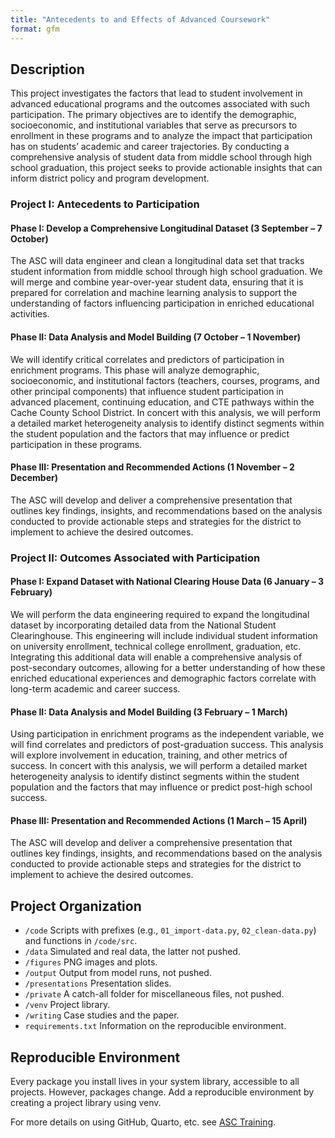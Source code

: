 ```yaml
---
title: "Antecedents to and Effects of Advanced Coursework"
format: gfm
---
```


## Description

This project investigates the factors that lead to student involvement in advanced educational programs and the outcomes associated with such participation. The primary objectives are to identify the demographic, socioeconomic, and institutional variables that serve as precursors to enrollment in these programs and to analyze the impact that participation has on students’ academic and career trajectories. By conducting a comprehensive analysis of student data from middle school through high school graduation, this project seeks to provide actionable insights that can inform district policy and program development.

### Project I: Antecedents to Participation

#### Phase I: Develop a Comprehensive Longitudinal Dataset (3 September – 7 October)

The ASC will data engineer and clean a longitudinal data set that tracks student information from middle school through high school graduation. We will merge and combine year-over-year student data, ensuring that it is prepared for correlation and machine learning analysis to support the understanding of factors influencing participation in enriched educational activities.

#### Phase II: Data Analysis and Model Building (7 October – 1 November)

We will identify critical correlates and predictors of participation in enrichment programs. This phase will analyze demographic, socioeconomic, and institutional factors (teachers, courses, programs, and other principal components) that influence student participation in advanced placement, continuing education, and CTE pathways within the Cache County School District. In concert with this analysis, we will perform a detailed market heterogeneity analysis to identify distinct segments within the student population and the factors that may influence or predict participation in these programs.

#### Phase III: Presentation and Recommended Actions (1 November – 2 December)

The ASC will develop and deliver a comprehensive presentation that outlines key findings, insights, and recommendations based on the analysis conducted to provide actionable steps and strategies for the district to implement to achieve the desired outcomes.

### Project II: Outcomes Associated with Participation

#### Phase I: Expand Dataset with National Clearing House Data (6 January – 3 February)

We will perform the data engineering required to expand the longitudinal dataset by incorporating detailed data from the National Student Clearinghouse. This engineering will include individual student information on university enrollment, technical college enrollment, graduation, etc. Integrating this additional data will enable a comprehensive analysis of post-secondary outcomes, allowing for a better understanding of how these enriched educational experiences and demographic factors correlate with long-term academic and career success.

#### Phase II: Data Analysis and Model Building (3 February – 1 March)

Using participation in enrichment programs as the independent variable, we will find correlates and predictors of post-graduation success. This analysis will explore involvement in education, training, and other metrics of success. In concert with this analysis, we will perform a detailed market heterogeneity analysis to identify distinct segments within the student population and the factors that may influence or predict post-high school success.

#### Phase III: Presentation and Recommended Actions (1 March – 15 April)

The ASC will develop and deliver a comprehensive presentation that outlines key findings, insights, and recommendations based on the analysis conducted to provide actionable steps and strategies for the district to implement to achieve the desired outcomes.

## Project Organization

- `/code` Scripts with prefixes (e.g., `01_import-data.py`, `02_clean-data.py`) and functions in `/code/src`.
- `/data` Simulated and real data, the latter not pushed.
- `/figures` PNG images and plots.
- `/output` Output from model runs, not pushed.
- `/presentations` Presentation slides.
- `/private` A catch-all folder for miscellaneous files, not pushed.
- `/venv` Project library.
- `/writing` Case studies and the paper.
- `requirements.txt` Information on the reproducible environment.

## Reproducible Environment

Every package you install lives in your system library, accessible to all projects. However, packages change. Add a reproducible environment by creating a project library using venv.

For more details on using GitHub, Quarto, etc. see [ASC Training](https://github.com/marcdotson/asc-training).
